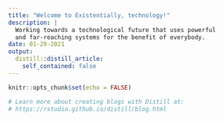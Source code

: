 ```yaml
---
title: "Welcome to Existentially, technology!"
description: |
  Working towards a technological future that uses powerful
  and far-reaching systems for the benefit of everybody.
date: 01-29-2021
output:
  distill::distill_article:
    self_contained: false
---
```


```r
knitr::opts_chunk$set(echo = FALSE)

# Learn more about creating blogs with Distill at:
# https://rstudio.github.io/distill/blog.html

```



